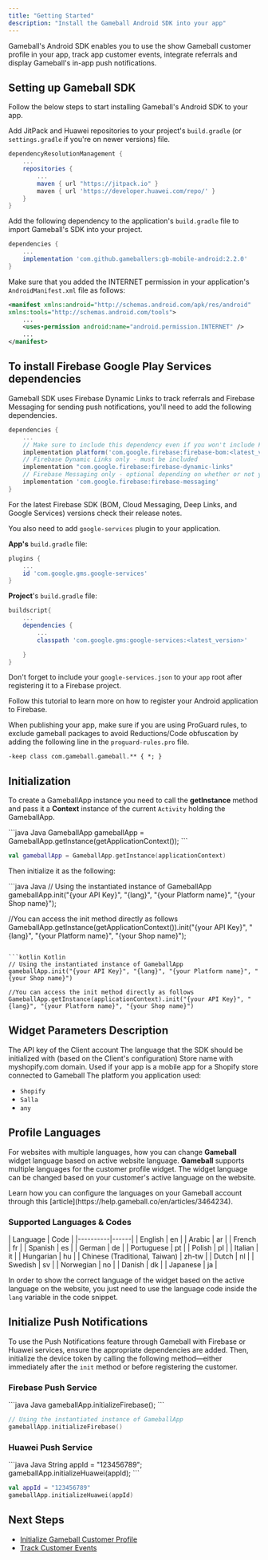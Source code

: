 ```yaml
---
title: "Getting Started"
description: "Install the Gameball Android SDK into your app"
---
```


Gameball's Android SDK enables you to use the show Gameball customer profile in your app, track app customer events, integrate referrals and display Gameball's in-app push notifications.

## Setting up Gameball SDK

Follow the below steps to start installing Gameball's Android SDK to your app.

Add JitPack and Huawei repositories to your project's `build.gradle` (or `settings.gradle` if you're on newer versions) file.

```gradle
dependencyResolutionManagement {
    ...
    repositories {
        ...
        maven { url "https://jitpack.io" }
        maven { url 'https://developer.huawei.com/repo/' }
    }
}
```

Add the following dependency to the application's `build.gradle` file to import Gameball's SDK into your project.

```gradle
dependencies {
    ...
    implementation 'com.github.gameballers:gb-mobile-android:2.2.0'  
}
```

Make sure that you added the INTERNET permission in your application's `AndroidManifest.xml` file as follows:

```xml
<manifest xmlns:android="http://schemas.android.com/apk/res/android"
xmlns:tools="http://schemas.android.com/tools">
    ...
    <uses-permission android:name="android.permission.INTERNET" />
    ...
</manifest>
```

## To install Firebase Google Play Services dependencies

Gameball SDK uses Firebase Dynamic Links to track referrals and Firebase Messaging for sending push notifications, you'll need to add the following dependencies.

```gradle
dependencies {
    ...
    // Make sure to include this dependency even if you won't include Firebase Messaging
    implementation platform('com.google.firebase:firebase-bom:<latest_version>')
    // Firebase Dynamic Links only - must be included
    implementation "com.google.firebase:firebase-dynamic-links"    
    // Firebase Messaging only - optional depending on whether or not you want to use FCM
    implementation 'com.google.firebase:firebase-messaging'  
}
```

For the latest Firebase SDK (BOM, Cloud Messaging, Deep Links, and Google Services) versions check their release notes.

You also need to add `google-services` plugin to your application.

**App's** `build.gradle` file:

```gradle
plugins {
    ...
    id 'com.google.gms.google-services'
}
```

**Project**'s `build.gradle` file:

```gradle
buildscript{
    ...
    dependencies {
        ...
        classpath 'com.google.gms:google-services:<latest_version>'

    }
}
```

Don't forget to include your `google-services.json` to your `app` root after registering it to a Firebase project.

Follow this tutorial to learn more on how to register your Android application to Firebase.

When publishing your app, make sure if you are using ProGuard rules, to exclude gameball packages to avoid Reductions/Code obfuscation by adding the following line in the `proguard-rules.pro` file.

```proguard
-keep class com.gameball.gameball.** { *; }
```

## Initialization

To create a GameballApp instance you need to call the **getInstance** method and pass it a **Context** instance of the current `Activity` holding the GameballApp.

<CodeGroup>
```java Java
GameballApp gameballApp = GameballApp.getInstance(getApplicationContext());
```

```kotlin Kotlin
val gameballApp = GameballApp.getInstance(applicationContext)
```
</CodeGroup>

Then initialize it as the following:

<CodeGroup>
```java Java
// Using the instantiated instance of GameballApp
gameballApp.init("{your API Key}", "{lang}", "{your Platform name}", "{your Shop name}");

//You can access the init method directly as follows
GameballApp.getInstance(getApplicationContext()).init("{your API Key}", "{lang}", "{your Platform name}", "{your Shop name}");
```

```kotlin Kotlin
// Using the instantiated instance of GameballApp
gameballApp.init("{your API Key}", "{lang}", "{your Platform name}", "{your Shop name}")

//You can access the init method directly as follows
GameballApp.getInstance(applicationContext).init("{your API Key}", "{lang}", "{your Platform name}", "{your Shop name}")
```
</CodeGroup>

## Widget Parameters Description

<ParamField body="APIKey" type="string" required>
The API key of the Client account
</ParamField>

<ParamField body="lang" type="string">
The language that the SDK should be initialized with (based on the Client's configuration)
</ParamField>

<ParamField body="shop" type="string">
Store name with myshopify.com domain. Used if your app is a mobile app for a Shopify store connected to Gameball
</ParamField>

<ParamField body="platform" type="string">
The platform you application used:

* `Shopify`
* `Salla`
* `any`
</ParamField>

## Profile Languages

For websites with multiple languages, how you can change **Gameball** widget language based on active website language. **Gameball** supports multiple languages for the customer profile widget. The widget language can be changed based on your customer's active language on the website.

<Info>
Learn how you can configure the languages on your Gameball account through this [article](https://help.gameball.co/en/articles/3464234).
</Info>

### Supported Languages & Codes

<Expandable title="Supported languages and their codes">
| Language | Code |
|----------|------|
| English | en |
| Arabic | ar |
| French | fr |
| Spanish | es |
| German | de |
| Portuguese | pt |
| Polish | pl |
| Italian | it |
| Hungarian | hu |
| Chinese (Traditional, Taiwan) | zh-tw |
| Dutch | nl |
| Swedish | sv |
| Norwegian | no |
| Danish | dk |
| Japanese | ja |
</Expandable>

In order to show the correct language of the widget based on the active language on the website, you just need to use the language code inside the `lang` variable in the code snippet.

## Initialize Push Notifications

To use the Push Notifications feature through Gameball with Firebase or Huawei services, ensure the appropriate dependencies are added. Then, initialize the device token by calling the following method—either immediately after the `init` method or before registering the customer.

### Firebase Push Service

<CodeGroup>
```java Java
gameballApp.initializeFirebase();
```

```kotlin Kotlin
// Using the instantiated instance of GameballApp
gameballApp.initializeFirebase()
```
</CodeGroup>

### Huawei Push Service

<CodeGroup>
```java Java
String appId = "123456789";
gameballApp.initializeHuawei(appId);
```

```kotlin Kotlin
val appId = "123456789"
gameballApp.initializeHuawei(appId)
```
</CodeGroup>

## Next Steps

- [Initialize Gameball Customer Profile](/installation-guide/android/initialize-profile)
- [Track Customer Events](/installation-guide/android/track-events)

